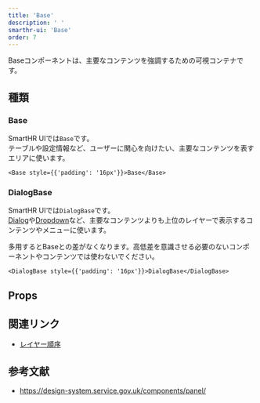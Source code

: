 ```yaml
---
title: 'Base'
description: ' '
smarthr-ui: 'Base'
order: 7
---
```



Baseコンポーネントは、主要なコンテンツを強調するための可視コンテナです。

<ComponentStory name="Base" />

## 種類

### Base
SmartHR UIでは`Base`です。  
テーブルや設定情報など、ユーザーに関心を向けたい、主要なコンテンツを表すエリアに使います。

```tsx editable
<Base style={{'padding': '16px'}}>Base</Base>
```

### DialogBase
SmartHR UIでは`DialogBase`です。  
[Dialog](/products/components/dialog/)や[Dropdown](/products/components/dropdown/)など、主要なコンテンツよりも上位のレイヤーで表示するコンテンツやメニューに使います。

多用するとBaseとの差がなくなります。高低差を意識させる必要のないコンポーネントやコンテンツでは使わないでください。

```tsx editable
<DialogBase style={{'padding': '16px'}}>DialogBase</DialogBase>
```


## Props

<ComponentPropsTable name="Base" showTitle />

<ComponentPropsTable name="DialogBase" showTitle />


## 関連リンク

* [レイヤー順序](/products/design-tokens/z-index/)


## 参考文献

* https://design-system.service.gov.uk/components/panel/
